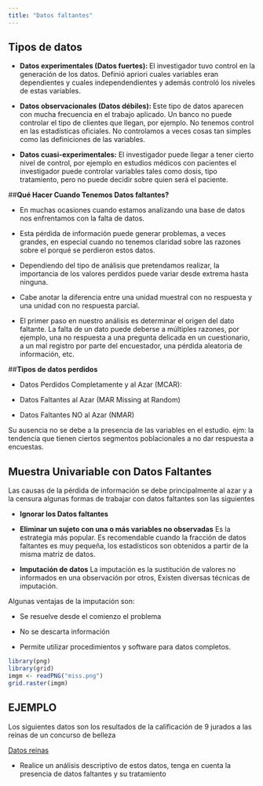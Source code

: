 ```yaml
---
title: "Datos faltantes"
---
```


## **Tipos de datos**

- **Datos experimentales (Datos fuertes): **
El investigador tuvo control en la generación de los datos. Definió apriori cuales variables eran dependientes y cuales independendientes y además controló los niveles de estas variables.

- **Datos observacionales (Datos débiles): **
Este tipo de datos aparecen con mucha frecuencia en el trabajo aplicado. Un banco no puede controlar el tipo de clientes que llegan, por ejemplo. No tenemos control en las estadísticas oficiales. No controlamos a veces cosas tan simples como las definiciones
de las variables.

- **Datos cuasi-experimentales:**
El investigador puede llegar a tener cierto nivel de control, por ejemplo en estudios médicos con pacientes el investigador puede controlar variables tales como dosis, tipo tratamiento, pero no puede decidir sobre quien será el paciente.


##**Qué Hacer Cuando Tenemos Datos faltantes?**

- En muchas ocasiones cuando estamos analizando una base de datos nos enfrentamos con la falta de datos. 

- Esta pérdida de información puede generar problemas, a veces grandes, en especial cuando no tenemos claridad sobre las razones sobre el porqué se perdieron estos datos.

- Dependiendo del tipo de análisis que pretendamos realizar, la importancia de los valores perdidos puede variar desde extrema hasta ninguna.

- Cabe anotar la diferencia entre una unidad muestral con no respuesta y una unidad con no respuesta parcial. 

- El primer paso en nuestro análisis es determinar el origen del dato faltante. La falta de un dato puede deberse a múltiples razones, por ejemplo, una no respuesta a una pregunta
delicada en un cuestionario, a un mal registro por parte del encuestador, una pérdida aleatoria de información, etc.



##**Tipos de datos perdidos**


- Datos Perdidos Completamente y al Azar (MCAR):

- Datos Faltantes al Azar (MAR Missing at Random)

- Datos Faltantes NO al Azar (NMAR)

Su ausencia no se debe a la presencia de las variables en el estudio. 
ejm: la tendencia que tienen ciertos segmentos poblacionales a no dar respuesta a encuestas.



## Muestra Univariable con Datos Faltantes
Las causas de la pérdida de información se debe principalmente al azar y a la censura algunas formas de trabajar con datos faltantes son las siguientes

- **Ignorar los Datos faltantes**

- **Eliminar un sujeto con una o más variables no observadas**
Es la estrategia más popular. Es recomendable cuando la fracción de datos faltantes es muy pequeña, los estadísticos son obtenidos a partir de la misma matriz de datos. 

- **Imputación de datos**
La imputación es la sustitución de valores no informados en una observación por otros,
Existen diversas técnicas de imputación.


Algunas ventajas de la imputación son:

- Se resuelve desde el comienzo el problema 

- No se descarta información

- Permite utilizar procedimientos y software para datos completos.





```r

library(png)
library(grid)
imgm <- readPNG("miss.png")
grid.raster(imgm)

```


## EJEMPLO
Los siguientes datos son los resultados de la calificación de 9 jurados a las reinas de un concurso de belleza

[Datos reinas](https://github.com/estadisticaITM/estadisticaITM.github.io/blob/master/reinas.xlsx)

- Realice un análisis descriptivo de estos datos, tenga en cuenta la presencia de datos faltantes y su tratamiento

